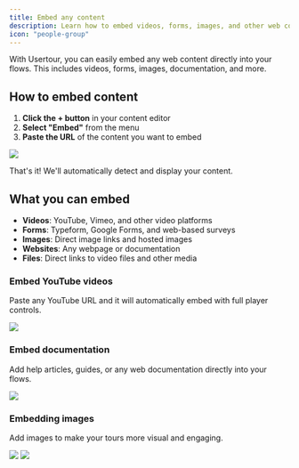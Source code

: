 ```yaml
---
title: Embed any content
description: Learn how to embed videos, forms, images, and other web content into your flows.
icon: "people-group"
---
```


With Usertour, you can easily embed any web content directly into your flows. This includes videos, forms, images, documentation, and more.

## How to embed content

1. **Click the + button** in your content editor
2. **Select "Embed"** from the menu
3. **Paste the URL** of the content you want to embed

![](/images/embed-01.png)

That's it! We'll automatically detect and display your content.

## What you can embed

- **Videos**: YouTube, Vimeo, and other video platforms
- **Forms**: Typeform, Google Forms, and web-based surveys
- **Images**: Direct image links and hosted images
- **Websites**: Any webpage or documentation
- **Files**: Direct links to video files and other media


### Embed YouTube videos

Paste any YouTube URL and it will automatically embed with full player controls.

![](/images/embed-02.png)

### Embed documentation

Add help articles, guides, or any web documentation directly into your flows.

![](/images/embed-06.png)

### Embedding images

Add images to make your tours more visual and engaging.

![](/images/embed-03.png)
![](/images/embed-04.png)


